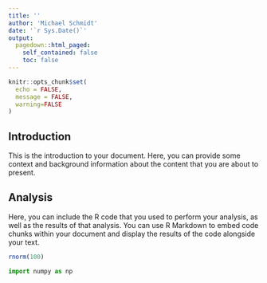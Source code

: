 ```yaml
---
title: ''
author: 'Michael Schmidt'
date: '`r Sys.Date()`'
output:
  pagedown::html_paged:
    self_contained: false
    toc: false
---
```


```r
knitr::opts_chunk$set(
  echo = FALSE,
  message = FALSE,
  warning=FALSE
)
```

## Introduction

This is the introduction to your document. Here, you can provide some context and background information about the content that you are about to present.

## Analysis

Here, you can include the R code that you used to perform your analysis, as well as the results of that analysis. You can use R Markdown to embed code chunks within your document and display the results of the code alongside your text.

```r
rnorm(100)
```

```python
import numpy as np
```

